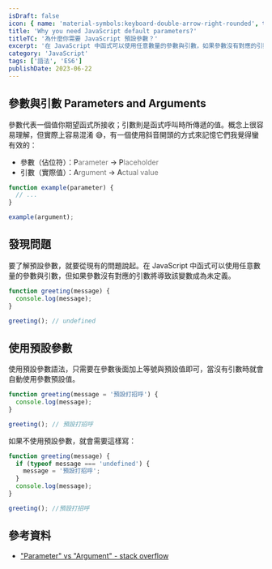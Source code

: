 ```yaml
---
isDraft: false
icon: { name: 'material-symbols:keyboard-double-arrow-right-rounded', title: '雙箭頭符號' }
title: 'Why you need JavaScript default parameters?'
titleTC: '為什麼你需要 JavaScript 預設參數？'
excerpt: '在 JavaScript 中函式可以使用任意數量的參數與引數，如果參數沒有對應的引數將導致該變數成為未定義。讓我們用預設參數來解決這個問題吧！'
category: 'JavaScript'
tags: ['語法', 'ES6']
publishDate: 2023-06-22
---
```


## 參數與引數 Parameters and Arguments

參數代表一個值你期望函式所接收；引數則是函式呼叫時所傳遞的值。概念上很容易理解，但實際上容易混淆 😅，有一個使用斜音開頭的方式來記憶它們我覺得蠻有效的：

- 參數（佔位符）：P<span style="opacity:0.6">arameter</span> → P<span style="opacity:0.6">laceholder</span>
- 引數（實際值）：A<span style="opacity:0.6">rgument</span> → A<span style="opacity:0.6">ctual value</span>

```js
function example(parameter) {
  // ...
}

example(argument);
```

## 發現問題

要了解預設參數，就要從現有的問題說起。在 JavaScript 中函式可以使用任意數量的參數與引數，但如果參數沒有對應的引數將導致該變數成為未定義。

```js
function greeting(message) {
  console.log(message);
}

greeting(); // undefined
```

## 使用預設參數

使用預設參數語法，只需要在參數後面加上等號與預設值即可，當沒有引數時就會自動使用參數預設值。

```js
function greeting(message = '預設打招呼') {
  console.log(message);
}

greeting(); // 預設打招呼
```

如果不使用預設參數，就會需要這樣寫：

```js
function greeting(message) {
  if (typeof message === 'undefined') {
    message = '預設打招呼';
  }
  console.log(message);
}

greeting(); //預設打招呼
```

## 參考資料

- ["Parameter" vs "Argument" - stack overflow](https://stackoverflow.com/questions/1788923/parameter-vs-argument/1788926#1788926)
